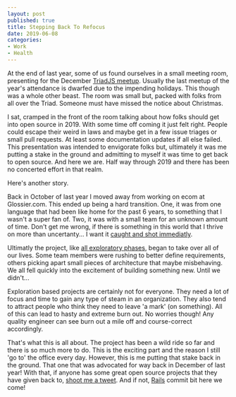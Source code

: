 ```yaml
---
layout: post
published: true
title: Stepping Back To Refocus
date: 2019-06-08
categories: 
- Work
- Health
---
```


At the end of last year, 
some of us found ourselves in a small meeting room, 
presenting for the December [TriadJS meetup][meet]. 
Usually the last meetup of the year's attendance is dwarfed due to the impending holidays. 
This though was a whole other beast. 
The room was small but, 
packed with folks from all over the Triad. 
Someone must have missed the notice about Christmas. 

I sat, cramped in the front of the room talking about how folks should get into open source in 2019. 
With some time off coming it just felt right. 
People could escape their weird in laws and maybe get in a few issue triages or small pull requests. 
At least some documentation updates if all else failed. 
This presentation was intended to envigorate folks but, 
ultimately it was me putting a stake in the ground and admitting to myself it was time to get back to open source. 
And here we are. Half way through 2019 and there has been no concerted effort in that realm.


Here's another story.

Back in October of last year I moved away from working on ecom at Glossier.com. 
This ended up being a hard transition. 
One, it was from one language that had been like home for the past 6 years, 
to something that I wasn't a super fan of. 
Two, it was with a small team for an unknown amount of time. 
Don't get me wrong, 
if there is something in this world that I thrive on more than uncertanty... 
I want it [caught and shot immediatly][zaphod].

Ultimatly the project, like [all exploratory phases][kent], 
began to take over all of our lives. 
Some team members were rushing to better define requirements, 
others picking apart small pieces of architecture that maybe misbehaving. 
We all fell quickly into the excitement of building something new. 
Until we didn't...

Exploration based projects are certainly not for everyone. 
They need a lot of focus and time to gain any type of steam in an organization. 
They also tend to attract people who think they need to leave 'a mark' (on something). 
All of this can lead to hasty and extreme burn out. 
No worries though! 
Any quality engineer can see burn out a mile off and course-correct accordingly.

That's what this is all about.
The project has been a wild ride so far and there is so much more to do. 
This is the exciting part and the reason I still 'go to' the office every day. 
However, 
this is me putting that stake back in the ground. 
That one that was advocated for way back in December of last year!
With that, 
if anyone has some great open source projects that they have given back to, 
[shoot me a tweet][twitter]. 
And if not, [Rails][rails] commit bit here we come! 

[meet]: https://www.meetup.com/Triad-JS/
[zaphod]: https://en.wikipedia.org/wiki/Zaphod_Beeblebrox
[kent]: https://youtu.be/YGhS8VQpS6s?t=1183
[twitter]: https://twitter.com/braidn
[rails]: https://rubyonrails.org/
